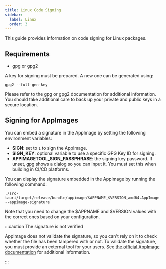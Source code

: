 ```yaml
---
title: Linux Code Signing
sidebar:
  label: Linux
  order: 3
---
```


This guide provides information on code signing for Linux packages.

## Requirements

- gpg or gpg2

A key for signing must be prepared. A new one can be generated using:

```shell
gpg2 --full-gen-key
```

Please refer to the gpg or gpg2 documentation for additional information.
You should take additional care to back up your private and public keys in a secure location.

## Signing for AppImages

You can embed a signature in the AppImage by setting the following environment variables:

- **SIGN**: set to `1` to sign the AppImage.
- **SIGN_KEY**: optional variable to use a specific GPG Key ID for signing.
- **APPIMAGETOOL_SIGN_PASSPHRASE**: the signing key password. If unset, gpg shows a dialog so you can input it. You must set this when building in CI/CD platforms.

You can display the signature embedded in the AppImage by running the following command:

```shell
./src-tauri/target/release/bundle/appimage/$APPNAME_$VERSION_amd64.AppImage --appimage-signature
```

Note that you need to change the $APPNAME and $VERSION values with the correct ones based on your configuration.

:::caution The signature is not verified

AppImage does not validate the signature, so you can't rely on it to check whether the file has been tampered with or not.
To validate the signature, you must provide an external tool for your users. See [the official AppImage documentation] for additional information.

:::

[the official appimage documentation]: https://docs.appimage.org/packaging-guide/optional/signatures.html
